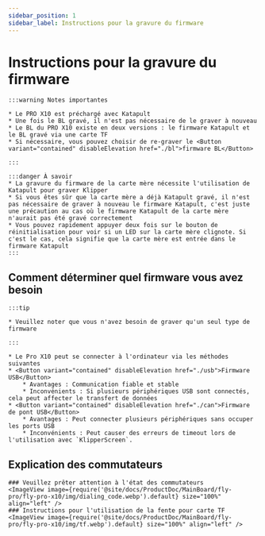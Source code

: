 ```yaml
---
sidebar_position: 1
sidebar_label: Instructions pour la gravure du firmware
---
```








# Instructions pour la gravure du firmware

    :::warning Notes importantes

    * Le PRO X10 est préchargé avec Katapult
    * Une fois le BL gravé, il n'est pas nécessaire de le graver à nouveau
    * Le BL du PRO X10 existe en deux versions : le firmware Katapult et le BL gravé via une carte TF
    * Si nécessaire, vous pouvez choisir de re-graver le <Button variant="contained" disableElevation href="./bl">firmware BL</Button>

    :::
    
    :::danger À savoir
    * La gravure du firmware de la carte mère nécessite l'utilisation de Katapult pour graver Klipper
    * Si vous êtes sûr que la carte mère a déjà Katapult gravé, il n'est pas nécessaire de graver à nouveau le firmware Katapult, c'est juste une précaution au cas où le firmware Katapult de la carte mère n'aurait pas été gravé correctement
    * Vous pouvez rapidement appuyer deux fois sur le bouton de réinitialisation pour voir si un LED sur la carte mère clignote. Si c'est le cas, cela signifie que la carte mère est entrée dans le firmware Katapult
    :::

## Comment déterminer quel firmware vous avez besoin

    :::tip

    * Veuillez noter que vous n'avez besoin de graver qu'un seul type de firmware

    :::
    
    * Le Pro X10 peut se connecter à l'ordinateur via les méthodes suivantes
    * <Button variant="contained" disableElevation href="./usb">Firmware USB</Button>
        * Avantages : Communication fiable et stable
        * Inconvénients : Si plusieurs périphériques USB sont connectés, cela peut affecter le transfert de données
    * <Button variant="contained" disableElevation href="./can">Firmware de pont USB</Button>
        * Avantages : Peut connecter plusieurs périphériques sans occuper les ports USB
        * Inconvénients : Peut causer des erreurs de timeout lors de l'utilisation avec `KlipperScreen`.

## Explication des commutateurs

    ### Veuillez prêter attention à l'état des commutateurs
    <ImageView image={require('@site/docs/ProductDoc/MainBoard/fly-pro/fly-pro-x10/img/dialing_code.webp').default} size="100%" align="left" />
    ### Instructions pour l'utilisation de la fente pour carte TF
    <ImageView image={require('@site/docs/ProductDoc/MainBoard/fly-pro/fly-pro-x10/img/tf.webp').default} size="100%" align="left" />